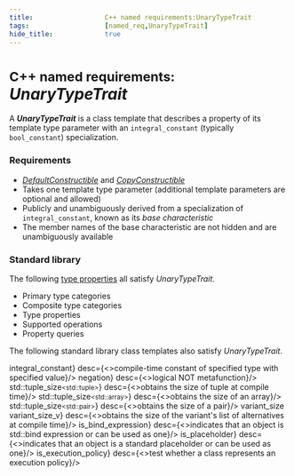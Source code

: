 ```yaml
---
title:                  C++ named requirements:UnaryTypeTrait   
tags:                   [named_req,UnaryTypeTrait]
hide_title:             true
---
```



# <Since v='cpp11'><small>C++ named requirements:</small> *UnaryTypeTrait*</Since>

A ***UnaryTypeTrait*** is a class template that describes a property of its template type parameter with an `integral_constant` (typically `bool_constant`) specialization.

### Requirements
* [*DefaultConstructible*](/docs/named_req/DefaultConstructible) and [*CopyConstructible*](/docs/named_req/CopyConstructible)
* Takes one template type parameter (additional template parameters are optional and allowed)
* Publicly and unambiguously derived from a specialization of `integral_constant`, known as its *base characteristic*
* The member names of the base characteristic are not hidden and are unambiguously available

### Standard library
The following [type properties](/docs/std/types#Type_properties) all satisfy *UnaryTypeTrait*.

* Primary type categories
* Composite type categories
* Type properties
* Supported operations
* Property queries

The following standard library class templates also satisfy *UnaryTypeTrait*.

<SymbolTable noTraits>
    <Symbol autoLink linkName="/docs/std/types/integral_constant"               name={<>integral_constant<Version v='cpp11'></Version></>}                                desc={<>compile-time constant of specified type with specified value</>}/>
    <Symbol autoLink linkName="/docs/std/types/negation"                        name={<>negation<Version v='cpp17'></Version></>}                                         desc={<>logical NOT metafunction</>}/>
    <Symbol autoLink linkName="/docs/std/utility/tuple/tuple_size"              name={<>std::tuple_size<small>&lt;std::tuple&gt;</small><Version v='cpp11'></Version></>} desc={<>obtains the size of tuple at compile time</>}/>
    <Symbol autoLink linkName="/docs/std/container/array/tuple_size"            name={<>std::tuple_size<small>&lt;std::array&gt;</small><Version v='cpp11'></Version></>} desc={<>obtains the size of an array</>}/>
    <Symbol autoLink linkName="/docs/std/utility/pair/tuple_size"               name={<>std::tuple_size<small>&lt;std::pair&gt;</small><Version v='cpp11'></Version></>}  desc={<>obtains the size of a pair</>}/>
    <Symbol autoLink linkName="/docs/std/utility/variant/variant_size"          name={<>variant_size<br/>variant_size_v<Version v='cpp17'></Version></>}                  desc={<>obtains the size of the variant's list of alternatives at compile time</>}/>
    <Symbol autoLink linkName="/docs/std/utility/functional/is_bind_expression" name={<>is_bind_expression<Version v='cpp11'></Version></>}                               desc={<>indicates that an object is std::bind expression or can be used as one</>}/>
    <Symbol autoLink linkName="/docs/std/utility/functional/is_placeholder"     name={<>is_placeholder<Version v='cpp11'></Version></>}                                   desc={<>indicates that an object is a standard placeholder or can be used as one</>}/>
    <Symbol autoLink linkName="/docs/std/algorithm/is_execution_policy"         name={<>is_execution_policy<Version v='cpp17'></Version></>}                              desc={<>test whether a class represents an execution policy</>}/>
</SymbolTable>